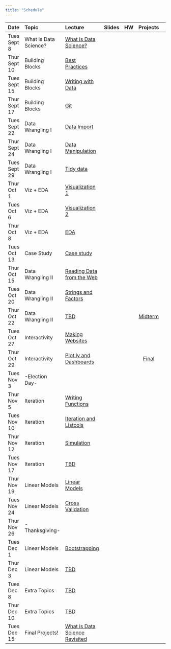 ```yaml
---
title: "Schedule"
---
```


| Date          | Topic                 | Lecture                                                                      | Slides                                                                                                                                                                    | HW                                                         |                        Projects |
|:------------- |:--------------------- |:-----------------------------------------------------------------------------|:--------------------------------------------------------------------------------:|:----------------------------------------------------------------------------------------------:|:----------------------------------------------------------:| -------------------------------:|
| Tues Sept 8   | What is Data Science? | [What is Data Science?](what_is_ds_i.html)                                   | [<i class="fas fa-desktop fa-lg"></i>](slides/what_is_data_science_i.pdf)      | [<i class="far fa-file-code fa-lg"></i>](homework_0.html)  |                                 |   
| Thur Sept 10   | Building Blocks       | [Best Practices](best_practices.html)                                        | [<i class="fas fa-desktop fa-lg"></i>](slides/best_practices.pdf)      |                                                            |                                 |
| Tues Sept 15  | Building Blocks       | [Writing with Data](writing_with_data.html)                                  | [<i class="fas fa-desktop fa-lg"></i>](slides/writing_with_data.pdf)       |                                                            |                                 |
| Thur Sept 17  | Building Blocks       | [Git](git.html)                                                              | [<i class="fas fa-desktop fa-lg"></i>](slides/git.pdf)                       | [<i class="far fa-file-code fa-lg"></i>](homework_1.html)  |                                 |   
| Tues Sept 22  | Data Wrangling I      | [Data Import](data_import.html)                                              | [<i class="fas fa-desktop fa-lg"></i>](slides/data_import.pdf)              |                                                             |                                 |
| Thur Sept 24  | Data Wrangling I      | [Data Manipulation](data_manipulation.html)                                  | [<i class="fas fa-desktop fa-lg"></i>](slides/data_manipulation.pdf)       |                                                             |                                 |
| Tues Sept 29  | Data Wrangling I      | [Tidy data](tidy_data.html)                                                  | [<i class="fas fa-desktop fa-lg"></i>](slides/tidy_data.pdf)               | [<i class="far fa-file-code fa-lg"></i>](homework_2.html)   |                                 |   
| Thur Oct 1  | Viz + EDA             | [Visualization 1](visualization_pt1.html)                                    | [<i class="fas fa-desktop fa-lg"></i>](slides/visualization.pdf)          |                                                             |                                 |
| Tues Oct 6    | Viz + EDA             | [Visualization 2](visualization_pt2.html)                                    | [<i class="fas fa-desktop fa-lg"></i>](slides/visualization.pdf)          |                                                             |                                 |
| Thur Oct 8    | Viz + EDA             | [EDA](exploratory_analysis.html)                                             | [<i class="fas fa-desktop fa-lg"></i>](slides/exploratory_analysis.pdf)     | [<i class="far fa-file-code fa-lg"></i>](homework_3.html)   |                                 |   
| Tues Oct 13    | Case Study            | [Case study](what_is_ds_ii.html)                                             | [<i class="fas fa-desktop fa-lg"></i>](slides/what_is_data_science_ii.pdf)    |                                                             |                                 |
| Thur Oct 15   | Data Wrangling II     | [Reading Data from the Web](reading_data_from_the_web.html)                  | [<i class="fas fa-desktop fa-lg"></i>](slides/reading_data_from_the_web.pdf)     |                                                             |                                 |
| Tues Oct 20   | Data Wrangling II     | [Strings and Factors](strings_and_factors.html)                              | [<i class="fas fa-desktop fa-lg"></i>](slides/strings_and_factors.pdf)      |                                                             |                                 |
| Thur Oct 22   | Data Wrangling II     | [TBD](strings_and_factors.html)                              | [<i class="fas fa-desktop fa-lg"></i>](slides/strings_and_factors.pdf)          |                                                             | [Midterm](midterm_project.html) |
| Tues Oct 27   | Interactivity         | [Making Websites](making_websites.html)                                      | [<i class="fas fa-desktop fa-lg"></i>](slides/making_websites.pdf)         |                                                             |                                 |
| Thur Oct 29   | Interactivity         | [Plot.ly and Dashboards](plotly_and_dashboards.html)                         | [<i class="fas fa-desktop fa-lg"></i>](slides/plotly_and_dashboards.pdf)      | [<i class="far fa-file-code fa-lg"></i>](homework_4.html)   | [Final](final_project.html)     |
| Tues Nov 3    | -Election Day-        |                                                                              |                                                                                  |                                                                                                                                                                 |                                 |
| Thur Nov 5    | Iteration             | [Writing Functions](writing_functions.html)                                  | [<i class="fas fa-desktop fa-lg"></i>](slides/writing_functions.pdf)        |                                                                |                                 |
| Tues Nov 10   | Iteration             | [Iteration and Listcols](iteration_and_listcols.html)                        | [<i class="fas fa-desktop fa-lg"></i>](slides/iteration_and_listcols.pdf)     |                                                             |                                 |
| Thur Nov 12   | Iteration             | [Simulation](simulation.html)                                                | [<i class="fas fa-desktop fa-lg"></i>](slides/simulation.pdf)              |   |                                 |
| Tues Nov 17   | Iteration             | [TBD](simulation.html)                                                | [<i class="fas fa-desktop fa-lg"></i>](slides/simulation.pdf)                  | [<i class="far fa-file-code fa-lg"></i>](homework_5.html)   |                                 |
| Thur Nov 19    | Linear Models         | [Linear Models](linear_models.html)                                          | [<i class="fas fa-desktop fa-lg"></i>](slides/linear_models.pdf)          |                                                             |                                 |
| Tues Nov 24   | Linear Models         | [Cross Validation](cross_validation.html)                                    | [<i class="fas fa-desktop fa-lg"></i>](slides/cross_validation.pdf)         |        |                                 |
| Thur Nov 26   | -Thanksgiving-        |                                                                              |                                                                                  |                                                                                                                                                        |                                 |
| Tues Dec 1   | Linear Models         | [Bootstrapping](bootstrapping.html)                                          | [<i class="fas fa-desktop fa-lg"></i>](slides/bootstrapping.pdf)         |  |                                 |
| Thur Dec 3   | Linear Models         | [TBD](bootstrapping.html)                                          | [<i class="fas fa-desktop fa-lg"></i>](slides/bootstrapping.pdf)                   | [<i class="far fa-file-code fa-lg"></i>](homework_6.html)   |                                 |
| Tues Dec 8   | Extra Topics          | [TBD](with [Emily Robinson](https://twitter.com/robinson_es)) | [<i class="fas fa-desktop fa-lg"></i>](bit.ly/nyrconf19)                     |                                                             |                                 |
| Thur Dec 10   | Extra Topics          | [TBD](shiny.html)                                                          | [<i class="fas fa-desktop fa-lg"></i>](slides/shiny.pdf)                 |                 
| Tues Dec 15   | Final Projects!       | [What is Data Science Revisited](what_is_ds_iii.html)                        | [<i class="fas fa-desktop fa-lg"></i>](slides/what_is_data_science_iii.pdf)      |                                                                                               |                                                             |                                 |

